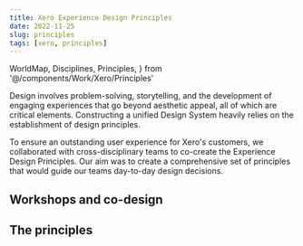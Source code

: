 ```yaml
---
title: Xero Experience Design Principles
date: 2022-11-25
slug: principles
tags: [xero, principles]
---
```


  WorldMap,
  Disciplines,
  Principles,
} from '@/components/Work/Xero/Principles'

Design involves problem-solving, storytelling, and the development of
engaging experiences that go beyond aesthetic appeal, all of which are
critical elements. Constructing a unified Design System heavily relies
on the establishment of design principles.

To ensure an outstanding user experience for Xero's customers, we
collaborated with cross-disciplinary teams to co-create the Experience
Design Principles. Our aim was to create a comprehensive set of
principles that would guide our teams day-to-day design decisions.

## Workshops and co-design

<WorldMap />

<Disciplines />

## The principles

<Principles />

